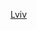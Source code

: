{{asbox
| image     = Львовская область.png
| pix       = 35
| subject   = 
| qualifier = 與[[利沃夫州]]地理相關
| category  = 利沃夫州地理小作品
| tempsort  = Lviv
| name      = Template:Lviv-geo-stub
}}<noinclude>

[[Category:烏克蘭小作品模板|Lviv]]
</noinclude>
